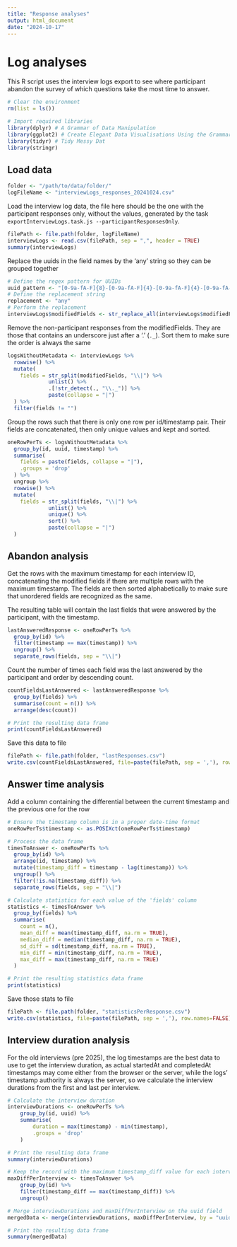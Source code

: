 ```yaml
---
title: "Response analyses"
output: html_document
date: "2024-10-17"
---
```


# Log analyses

This R script uses the interview logs export to see where participant abandon the survey of which questions take the most time to answer.

```r
# Clear the environment
rm(list = ls())
```

```r
# Import required libraries
library(dplyr) # A Grammar of Data Manipulation
library(ggplot2) # Create Elegant Data Visualisations Using the Grammar of Graphics
library(tidyr) # Tidy Messy Dat
library(stringr)
```

## Load data

```r
folder <- "/path/to/data/folder/"
logFileName <- "interviewLogs_responses_20241024.csv"
```

Load the interview log data, the file here should be the one with the participant responses only, without the values, generated by the task `exportInterviewLogs.task.js --participantResponsesOnly`.
```r
filePath <- file.path(folder, logFileName)
interviewLogs <- read.csv(filePath, sep = ",", header = TRUE)
summary(interviewLogs)
```

Replace the uuids in the field names by the 'any' string so they can be grouped together
```r
# Define the regex pattern for UUIDs
uuid_pattern <- "[0-9a-fA-F]{8}-[0-9a-fA-F]{4}-[0-9a-fA-F]{4}-[0-9a-fA-F]{4}-[0-9a-fA-F]{12}"
# Define the replacement string
replacement <- "any"
# Perform the replacement
interviewLogs$modifiedFields <- str_replace_all(interviewLogs$modifiedFields, uuid_pattern, replacement)

```

Remove the non-participant responses from the modifiedFields. They are those that contains an underscore just after a '.' (`._`). Sort them to make sure the order is always the same
```r
logsWithoutMetadata <- interviewLogs %>%
  rowwise() %>%
  mutate(
    fields = str_split(modifiedFields, "\\|") %>% 
             unlist() %>% 
             .[!str_detect(., "\\._")] %>% 
             paste(collapse = "|")
  ) %>%
  filter(fields != "")
```

Group the rows such that there is only one row per id/timestamp pair. Their fields are concatenated, then only unique values and kept and sorted.
```r
oneRowPerTs <- logsWithoutMetadata %>%
  group_by(id, uuid, timestamp) %>%
  summarise(
    fields = paste(fields, collapse = "|"),
    .groups = 'drop'
  ) %>%
  ungroup %>%
  rowwise() %>%
  mutate(
    fields = str_split(fields, "\\|") %>% 
             unlist() %>% 
             unique() %>%
             sort() %>% 
             paste(collapse = "|")
  )
```

## Abandon analysis

Get the rows with the maximum timestamp for each interview ID, concatenating the modified fields if there are multiple rows with the maximum timestamp. The fields are then sorted alphabetically to make sure that unordered fields are recognized as the same.

The resulting table will contain the last fields that were answered by the participant, with the timestamp.
```r
lastAnsweredResponse <- oneRowPerTs %>%
  group_by(id) %>%
  filter(timestamp == max(timestamp)) %>%
  ungroup() %>%
  separate_rows(fields, sep = "\\|")
```

Count the number of times each field was the last answered by the participant and order by descending count.
```r
countFieldsLastAnswered <- lastAnsweredResponse %>%
  group_by(fields) %>%
  summarise(count = n()) %>% 
  arrange(desc(count))

# Print the resulting data frame
print(countFieldsLastAnswered)
```

Save this data to file

```r
filePath <- file.path(folder, "lastResponses.csv")
write.csv(countFieldsLastAnswered, file=paste(filePath, sep = ','), row.names=FALSE)
```

## Answer time analysis

Add a column containing the differential between the current timestamp and the previous one for the row
```r

# Ensure the timestamp column is in a proper date-time format
oneRowPerTs$timestamp <- as.POSIXct(oneRowPerTs$timestamp)

# Process the data frame
timesToAnswer <- oneRowPerTs %>%
  group_by(id) %>%
  arrange(id, timestamp) %>%
  mutate(timestamp_diff = timestamp - lag(timestamp)) %>%
  ungroup() %>%
  filter(!is.na(timestamp_diff)) %>%
  separate_rows(fields, sep = "\\|")

```


```r
# Calculate statistics for each value of the 'fields' column
statistics <- timesToAnswer %>%
  group_by(fields) %>%
  summarise(
    count = n(),
    mean_diff = mean(timestamp_diff, na.rm = TRUE),
    median_diff = median(timestamp_diff, na.rm = TRUE),
    sd_diff = sd(timestamp_diff, na.rm = TRUE),
    min_diff = min(timestamp_diff, na.rm = TRUE),
    max_diff = max(timestamp_diff, na.rm = TRUE)
  )

# Print the resulting statistics data frame
print(statistics)
```

Save those stats to file

```r
filePath <- file.path(folder, "statisticsPerResponse.csv")
write.csv(statistics, file=paste(filePath, sep = ','), row.names=FALSE)
```

## Interview duration analysis

For the old interviews (pre 2025), the log timestamps are the best data to use to get the interview duration, as actual startedAt and completedAt timestamps may come either from the browser or the server, while the logs' timestamp authority is always the server, so we calculate the interview durations from the first and last per interview.
```r
# Calculate the interview duration
interviewDurations <- oneRowPerTs %>%
    group_by(id, uuid) %>%
    summarise(
        duration = max(timestamp) - min(timestamp),
        .groups = 'drop'
    )

# Print the resulting data frame
summary(interviewDurations)
```

```r

# Keep the record with the maximum timestamp_diff value for each interview id
maxDiffPerInterview <- timesToAnswer %>%
    group_by(id) %>%
    filter(timestamp_diff == max(timestamp_diff)) %>%
    ungroup()

# Merge interviewDurations and maxDiffPerInterview on the uuid field
mergedData <- merge(interviewDurations, maxDiffPerInterview, by = "uuid")

# Print the resulting data frame
summary(mergedData)

```

